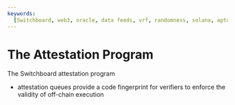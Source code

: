```yaml
---
keywords:
  [Switchboard, web3, oracle, data feeds, vrf, randomness, solana, aptos, near]
---
```


# The Attestation Program

The Switchboard attestation program

- attestation queues provide a code fingerprint for verifiers to enforce the
  validity of off-chain execution
